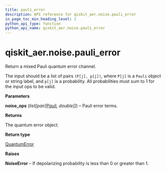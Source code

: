 ```yaml
---
title: pauli_error
description: API reference for qiskit_aer.noise.pauli_error
in_page_toc_min_heading_level: 1
python_api_type: function
python_api_name: qiskit_aer.noise.pauli_error
---
```


# qiskit\_aer.noise.pauli\_error

<Function id="qiskit_aer.noise.pauli_error" github="https://github.com/qiskit/qiskit-aer/tree/stable/0.12/qiskit_aer/noise/errors/standard_errors.py" signature="pauli_error(noise_ops)">
  Return a mixed Pauli quantum error channel.

  The input should be a list of pairs `(P[j], p[j])`, where `P[j]` is a `Pauli` object or string label, and `p[j]` is a probability. All probabilities must sum to 1 for the input ops to be valid.

  **Parameters**

  **noise\_ops** (*list\[pair\[*[*Pauli*](qiskit.quantum_info.Pauli "qiskit.quantum_info.Pauli")*, double]]*) – Pauli error terms.

  **Returns**

  The quantum error object.

  **Return type**

  [QuantumError](qiskit_aer.noise.QuantumError "qiskit_aer.noise.QuantumError")

  **Raises**

  **NoiseError** – If depolarizing probability is less than 0 or greater than 1.
</Function>

